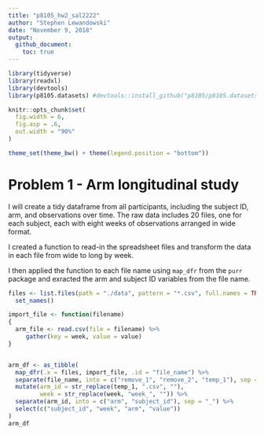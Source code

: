 ```yaml
---
title: "p8105_hw2_sal2222"
author: "Stephen Lewandowski"
date: "November 9, 2018"
output: 
  github_document:
    toc: true
---
```


```r

library(tidyverse)
library(readxl)
library(devtools)
library(p8105.datasets) #devtools::install_github("p8105/p8105.datasets")

knitr::opts_chunk$set(
  fig.width = 6,
  fig.asp = .6,
  out.width = "90%"
)

theme_set(theme_bw() + theme(legend.position = "bottom"))
```

# Problem 1 - Arm longitudinal study 

I will create a tidy dataframe from all participants, including the subject ID, arm, and observations over time. The raw data includes 20 files, one for each subject, each with eight weeks of observations arranged in wide format.

I created a function to read-in the spreadsheet files and transform the data in each file from wide to long by week.

I then applied the function to each file name using `map_dfr` from the `purr` package and exracted the arm and subject ID variables from the file name.

```r


files <- list.files(path = "./data", pattern = "*.csv", full.names = TRUE) %>% 
  set_names()

import_file <- function(filename) 
{ 
  arm_file <- read.csv(file = filename) %>% 
     gather(key = week, value = value)
} 


arm_df <- as_tibble(
  map_dfr(.x = files, import_file, .id = "file_name") %>% 
  separate(file_name, into = c("remove_1", "remove_2", "temp_1"), sep = "/") %>%
  mutate(arm_id = str_replace(temp_1, ".csv", ""),
         week = str_replace(week, "week_", "")) %>% 
  separate(arm_id, into = c("arm", "subject_id"), sep = "_") %>% 
  select(c("subject_id", "week", "arm", "value")) 
)       
arm_df

  
```


